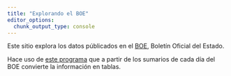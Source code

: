 ```yaml
---
title: "Explorando el BOE"
editor_options: 
  chunk_output_type: console
---
```


Este sitio explora los datos públicados en el [BOE](https://boe.es), Boletín Oficial del Estado.

Hace uso de [este programa](https://www.github.com/llrs/BOE) que a partir de los sumarios de cada día del BOE convierte la información en tablas.

